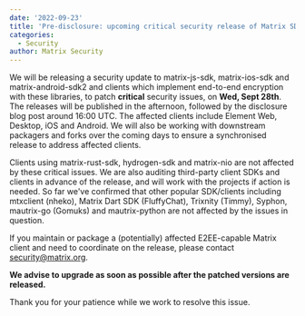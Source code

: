 ```yaml
---
date: '2022-09-23'
title: 'Pre-disclosure: upcoming critical security release of Matrix SDKs and clients'
categories:
  - Security
author: Matrix Security
---
```


We will be releasing a security update to matrix-js-sdk, matrix-ios-sdk and matrix-android-sdk2 and clients which implement end-to-end encryption with these libraries, to patch **critical** security issues, on **Wed, Sept 28th**. The releases will be published in the afternoon, followed by the disclosure blog post around 16:00 UTC. The affected clients include Element Web, Desktop, iOS and Android.  We will also be working with downstream packagers and forks over the coming days to ensure a synchronised release to address affected clients.

Clients using matrix-rust-sdk, hydrogen-sdk and matrix-nio are not affected by these critical issues.  We are also auditing third-party client SDKs and clients in advance of the release, and will work with the projects if action is needed. So far we've confirmed that other popular SDK/clients including mtxclient (nheko), Matrix Dart SDK (FluffyChat), Trixnity (Timmy), Syphon, mautrix-go (Gomuks) and mautrix-python are not affected by the issues in question.

If you maintain or package a (potentially) affected E2EE-capable Matrix client and need to coordinate on the release, please contact security@matrix.org.

**We advise to upgrade as soon as possible after the patched versions are released.**

Thank you for your patience while we work to resolve this issue.
